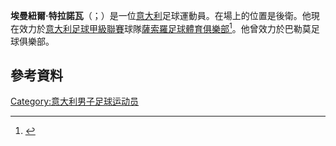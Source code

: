 '''埃曼紐爾·特拉諾瓦'''（{{lang-it|Emanuele Terranova}}；{{bd|1987年|4月14日}}）是一位[[意大利|意大利]]足球運動員。在場上的位置是後衛。他現在效力於[[意大利足球甲級聯賽|意大利足球甲級聯賽]]球隊[[薩索羅足球體育俱樂部|薩索羅足球體育俱樂部]]<ref name="terranova_sassuolo">{{cite news |language=it |publisher=TuttoMercatoWeb |date=1 July 2011 |accessdate=1 July 2011 |url=http://www.tuttomercatoweb.com/?action=read&id=278521 |title=UFFICIALE: Sassuolo, dal Palermo ecco Cappelletti, Laribi e Terranova |archive-date=2017-03-02 |archive-url=https://web.archive.org/web/20170302113659/http://www.tuttomercatoweb.com/?action=read&id=278521 |dead-url=no }}</ref>。他曾效力於巴勒莫足球俱樂部。
==參考資料==
{{Reflist}}

{{DEFAULTSORT: Terranova, Emanuele}}
[[Category:意大利男子足球运动员|Category:意大利男子足球运动员]]